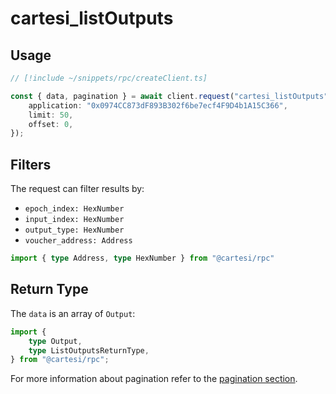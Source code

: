 # cartesi_listOutputs

## Usage

```ts twoslash
// [!include ~/snippets/rpc/createClient.ts]

const { data, pagination } = await client.request("cartesi_listOutputs", {
    application: "0x0974CC873dF893B302f6be7ecf4F9D4b1A15C366",
    limit: 50,
    offset: 0,
});
```

## Filters

The request can filter results by:

- `epoch_index: HexNumber`
- `input_index: HexNumber`
- `output_type: HexNumber`
- `voucher_address: Address`

```ts twoslash
import { type Address, type HexNumber } from "@cartesi/rpc"
```

## Return Type

The `data` is an array of `Output`:

```ts twoslash
import {
    type Output,
    type ListOutputsReturnType,
} from "@cartesi/rpc";
```

For more information about pagination refer to the [pagination section](/rpc#pagination).
